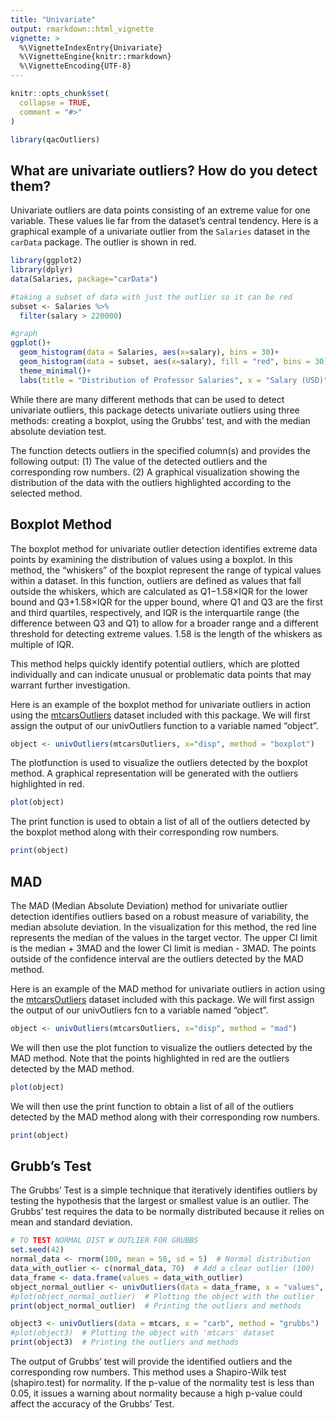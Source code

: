 ```yaml
---
title: "Univariate"
output: rmarkdown::html_vignette
vignette: >
  %\VignetteIndexEntry{Univariate}
  %\VignetteEngine{knitr::rmarkdown}
  %\VignetteEncoding{UTF-8}
---
```


```r
knitr::opts_chunk$set(
  collapse = TRUE,
  comment = "#>"
)
```

```r
library(qacOutliers)
```

## What are univariate outliers? How do you detect them?

Univariate outliers are data points consisting of an extreme value for one variable. These values lie far from the dataset's central tendency. Here is a graphical example of a univariate outlier from the `Salaries` dataset in the `carData` package. The outlier is shown in red. 

```r
library(ggplot2)
library(dplyr)
data(Salaries, package="carData")

#taking a subset of data with just the outlier so it can be red 
subset <- Salaries %>% 
  filter(salary > 220000)

#graph 
ggplot()+
  geom_histogram(data = Salaries, aes(x=salary), bins = 30)+
  geom_histogram(data = subset, aes(x=salary), fill = "red", bins = 30)+
  theme_minimal()+
  labs(title = "Distribution of Professor Salaries", x = "Salary (USD)", y = "Count")
```


While there are many different methods that can be used to detect univariate outliers, this package detects univariate outliers using three methods: creating a boxplot, using the Grubbs' test, and with the median absolute deviation test. 

The function detects outliers in the specified column(s) and provides the following output: 
(1) The value of the detected outliers and the corresponding row numbers.
(2) A graphical visualization showing the distribution of the data with the outliers highlighted according to the selected method.

## Boxplot Method 

The boxplot method for univariate outlier detection identifies extreme data points by examining the distribution of values using a boxplot. In this method, the "whiskers" of the boxplot represent the range of typical values within a dataset. In this function, outliers are defined as values that fall outside the whiskers, which are calculated as Q1−1.58×IQR for the lower bound and Q3+1.58×IQR for the upper bound, where Q1 and Q3 are the first and third quartiles, respectively, and IQR is the interquartile range (the difference between Q3 and Q1) to allow for a broader range and a different threshold for detecting extreme values. 1.58 is the length of the whiskers as multiple of IQR. 

This method helps quickly identify potential outliers, which are plotted individually and can indicate unusual or problematic data points that may warrant further investigation. 

Here is an example of the boxplot method for univariate outliers in action using the [mtcarsOutliers](https://chenning2011.github.io/qacOutliers/reference/mtcarsOutliers.html) dataset included with this package. We will first assign the output of our univOutliers function to a variable named "object".

```r
object <- univOutliers(mtcarsOutliers, x="disp", method = "boxplot")
```

The plotfunction is used to visualize the outliers detected by the boxplot method. A graphical representation will be generated with the outliers highlighted in red.

```r
plot(object)
```

The print function is used to obtain a list of all of the outliers detected by the boxplot method along with their corresponding row numbers.

```r
print(object)
```


## MAD 

The MAD (Median Absolute Deviation) method for univariate outlier detection identifies outliers based on a robust measure of variability, the median absolute deviation. In the visualization for this method, the red line represents the median of the values in the target vector. The upper CI limit is the median + 3MAD and the lower CI limit is median - 3MAD. The points outside of the confidence interval are the outliers detected by the MAD method.

Here is an example of the MAD method for univariate outliers in action using the [mtcarsOutliers](https://chenning2011.github.io/qacOutliers/reference/mtcarsOutliers.html) dataset included with this package. We will first assign the output of our univOutliers fcn to a variable named "object".

```r
object <- univOutliers(mtcarsOutliers, x="disp", method = "mad")
```

We will then use the plot function to visualize the outliers detected by the MAD method. Note that the points highlighted in red are the outliers detected by the MAD method.

```r
plot(object)
```

We will then use the print function to obtain a list of all of the outliers detected by the MAD method along with their corresponding row numbers.

```r
print(object)
```


## Grubb's Test 

The Grubbs' Test is a simple technique that iteratively identifies outliers by testing the hypothesis that the largest or smallest value is an outlier. The Grubbs’ test requires the data to be normally distributed because it relies on mean and standard deviation. 

```r
# TO TEST NORMAL DIST W OUTLIER FOR GRUBBS
set.seed(42)
normal_data <- rnorm(100, mean = 50, sd = 5)  # Normal distribution
data_with_outlier <- c(normal_data, 70)  # Add a clear outlier (100)
data_frame <- data.frame(values = data_with_outlier)
object_normal_outlier <- univOutliers(data = data_frame, x = "values", method = "grubbs")
#plot(object_normal_outlier)  # Plotting the object with the outlier
print(object_normal_outlier)  # Printing the outliers and methods
```

```r
object3 <- univOutliers(data = mtcars, x = "carb", method = "grubbs")
#plot(object3)  # Plotting the object with 'mtcars' dataset
print(object3)  # Printing the outliers and methods
```

The output of Grubbs' test will provide the identified outliers and the corresponding row numbers. This method uses a Shapiro-Wilk test (shapiro.test) for normality. If the p-value of the normality test is less than 0.05, it issues a warning about normality because a high p-value could affect the accuracy of the Grubbs' Test.

